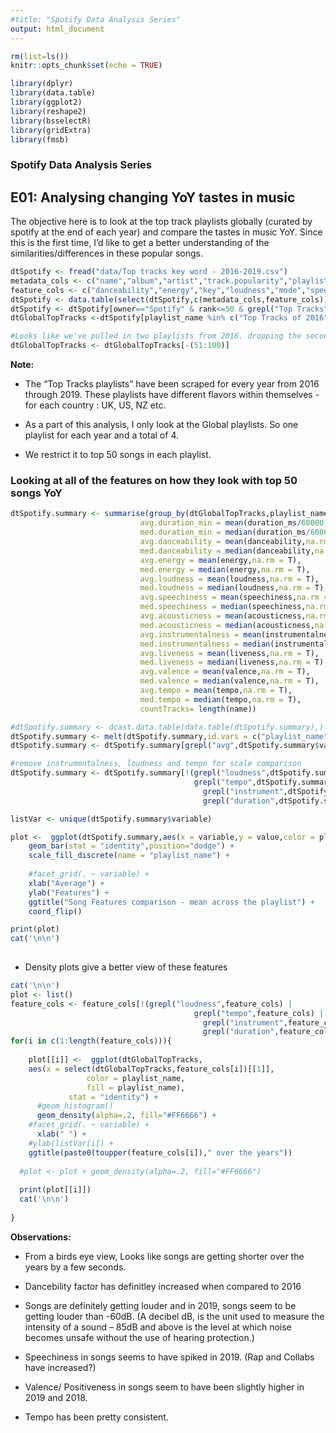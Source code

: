 ```yaml
---
#title: "Spotify Data Analysis Series"
output: html_document
---
```


```r
rm(list=ls())
knitr::opts_chunk$set(echo = TRUE)

library(dplyr)
library(data.table)
library(ggplot2)
library(reshape2)
library(bsselectR)
library(gridExtra)
library(fmsb)
```

### **Spotify Data Analysis Series**
## **E01: Analysing changing YoY tastes in music**

The objective here is to look at the top track playlists globally (curated by spotify at the end of each year) and compare the tastes in music YoY. Since this is the first time, I'd like to get a better understanding of the similarities/differences in these popular songs.

```r
dtSpotify <- fread("data/Top tracks key word - 2016-2019.csv")
metadata_cols <- c("name","album","artist","track.popularity","playlist_name","rank","track.album.release_date","duration_ms","owner")
feature_cols <- c("danceability","energy","key","loudness","mode","speechiness","acousticness","instrumentalness","liveness","valence","tempo" )
dtSpotify <- data.table(select(dtSpotify,c(metadata_cols,feature_cols)))
dtSpotify <- dtSpotify[owner=="Spotify" & rank<=50 & grepl("Top Tracks",playlist_name)]
dtGlobalTopTracks <-dtSpotify[playlist_name %in% c("Top Tracks of 2016","Top Tracks of 2017","Top Tracks of 2018","Top Tracks of 2019")]

#Looks like we've pulled in two playlists from 2016. dropping the secong
dtGlobalTopTracks <- dtGlobalTopTracks[-(51:100)]
```

**Note:**  

* The "Top Tracks playlists" have been scraped for every year from 2016 through 2019. These playlists have different flavors within themselves - for each country : UK, US, NZ etc.  

* As a part of this analysis, I only look at the Global playlists. So one playlist for each year and a total of 4.

* We restrict it to top 50 songs in each playlist.


### Looking at all of the features on how they look with top 50 songs YoY




```r

dtSpotify.summary <- summarise(group_by(dtGlobalTopTracks,playlist_name),
                             avg.duration_min = mean(duration_ms/60000,na.rm = T),
                             med.duration_min = median(duration_ms/60000,na.rm = T),
                             avg.danceability = mean(danceability,na.rm = T),
                             med.danceability = median(danceability,na.rm = T),
                             avg.energy = mean(energy,na.rm = T),
                             med.energy = median(energy,na.rm = T),
                             avg.loudness = mean(loudness,na.rm = T),
                             med.loudness = median(loudness,na.rm = T),
                             avg.speechiness = mean(speechiness,na.rm = T),
                             med.speechiness = median(speechiness,na.rm = T),
                             avg.acousticness = mean(acousticness,na.rm = T),
                             med.acousticness = median(acousticness,na.rm = T),
                             avg.instrumentalness = mean(instrumentalness,na.rm = T),
                             med.instrumentalness = median(instrumentalness,na.rm = T),
                             avg.liveness = mean(liveness,na.rm = T),
                             med.liveness = median(liveness,na.rm = T),
                             avg.valence = mean(valence,na.rm = T),
                             med.valence = median(valence,na.rm = T),
                             avg.tempo = mean(tempo,na.rm = T),
                             med.tempo = median(tempo,na.rm = T),
                             countTracks= length(name))

#dtSpotify.summary <- dcast.data.table(data.table(dtSpotify.summary),)
dtSpotify.summary <- melt(dtSpotify.summary,id.vars = c("playlist_name"))
dtSpotify.summary <- dtSpotify.summary[grepl("avg",dtSpotify.summary$variable),]

#remove instrumentalness, loudness and tempo for scale comparison
dtSpotify.summary <- dtSpotify.summary[!(grepl("loudness",dtSpotify.summary$variable) | 
                                         grepl("tempo",dtSpotify.summary$variable) |
                                           grepl("instrument",dtSpotify.summary$variable) | 
                                           grepl("duration",dtSpotify.summary$variable) ),]

listVar <- unique(dtSpotify.summary$variable)

plot <-  ggplot(dtSpotify.summary,aes(x = variable,y = value,color = playlist_name,fill = playlist_name)) +
    geom_bar(stat = "identity",position="dodge") +
    scale_fill_discrete(name = "playlist_name") +
  
    #facet_grid(. ~ variable) +
    xlab("Average") +
    ylab("Features") +
    ggtitle("Song Features comparison - mean across the playlist") + 
    coord_flip()

print(plot)
cat('\n\n')
  

```

* Density plots give a better view of these features

``` r

cat('\n\n')
plot <- list()
feature_cols <- feature_cols[!(grepl("loudness",feature_cols) | 
                                         grepl("tempo",feature_cols) |
                                           grepl("instrument",feature_cols) | 
                                           grepl("duration",feature_cols) )]
for(i in c(1:length(feature_cols))){
    
    plot[[i]] <-  ggplot(dtGlobalTopTracks,
    aes(x = select(dtGlobalTopTracks,feature_cols[i])[[1]],
                 color = playlist_name,
                 fill = playlist_name), 
             stat = "identity") +
      #geom_histogram()
      geom_density(alpha=.2, fill="#FF6666") +
    #facet_grid(. ~ variable) +
      xlab(" ") +
    #ylab(listVar[i]) +
    ggtitle(paste0(toupper(feature_cols[i])," over the years"))
  
  #plot <- plot + geom_density(alpha=.2, fill="#FF6666") 
    
  print(plot[[i]])
  cat('\n\n')
  
}

```

**Observations:**

* From a birds eye view, Looks like songs are getting shorter over the years by a few seconds.

* Dancebility factor has definitley increased when compared to 2016

* Songs are definitely getting louder and in 2019, songs seem to be getting louder than -60dB. (A decibel dB, is the unit used to measure the intensity of a sound – 85dB and above is the level at which noise becomes unsafe without the use of hearing protection.)

* Speechiness in songs seems to have spiked in 2019. (Rap and Collabs have increased?)

* Valence/ Positiveness in songs seem to have been slightly higher in 2019 and 2018.

* Tempo has been pretty consistent.

### 

<!-- ### Picking top 3 most listened songs each year to see how they stack with each year against these features. Is there something that is changing YoY from taste perspective that can be generalized? -->


<!-- ```{r TopSongsDeepDive, echo = F} -->
<!-- dtGlobalTopTracks.norm <- data.table(select(dtGlobalTopTracks,name,artist,rank,playlist_name, danceability:tempo)) -->
<!-- normCol <- names(dtGlobalTopTracks.norm)[-c(1:4)] -->
<!-- #dtGlobalTopTracks.norm[,-(1:3)] <-dtGlobalTopTracks.norm[,-(1:3)][,lapply(X=.SD,FUN = X/colSums(X)),.SDcols = normCol] -->

<!-- dtGlobalTopTracks.norm[,(normCol):= lapply(.SD,function(x) x/sum(x)),.SDcols = normCol] -->
<!-- #dtGlobalTopTracks.norm[,(normCol)] <-dtGlobalTopTracks.norm[,-(1:3)][,lapply(X=.SD,FUN = X/colSums(X)),.SDcols = normCol] -->

<!-- # -->
<!-- dtTop3Songs <- dtGlobalTopTracks.norm[rank <= 3] -->
<!-- plotCols <- c("danceability","loudness","speechiness","instrumentalness","liveness","valence","tempo") -->
<!-- radarchart(select(dtTop3Songs,plotCols)[1:3]) -->
<!-- ``` -->
